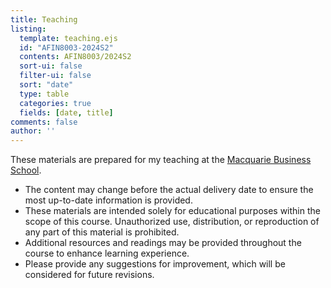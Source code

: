 ```yaml
---
title: Teaching
listing:
  template: teaching.ejs
  id: "AFIN8003-2024S2"
  contents: AFIN8003/2024S2
  sort-ui: false
  filter-ui: false
  sort: "date"
  type: table
  categories: true
  fields: [date, title]
comments: false
author: ''
---
```



::: {#AFIN8003-2024S2}
:::

::: {.callout-note}
These materials are prepared for my teaching at the [Macquarie Business School](https://www.mq.edu.au/macquarie-business-school).

- The content may change before the actual delivery date to ensure the most up-to-date information is provided.
- These materials are intended solely for educational purposes within the scope of this course. Unauthorized use, distribution, or reproduction of any part of this material is prohibited.
- Additional resources and readings may be provided throughout the course to enhance learning experience.
- Please provide any suggestions for improvement, which will be considered for future revisions.
:::
